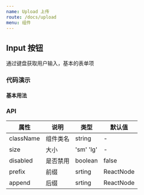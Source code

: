 ```yaml
---
name: Upload 上传
route: /docs/upload
menu: 组件
---
```




## Input 按钮

通过键盘获取用户输入，基本的表单项

### 代码演示

#### 基本用法

<ShowTools code={BasicDemoCode} title="基本用法">
  <BasicDemo />
</ShowTools>

### API

| 属性 | 说明     | 类型                                         | 默认值 |
| ---- | -------- | -------------------------------------------- | ------ |
| className | 组件类名 |   string   |   - |
| size  | 大小 | 'sm' 'lg' | - | 
| disabled | 是否禁用 |boolean | false |
| prefix | 前缀 | srting | ReactNode | - |   
| append | 后缀 | srting | ReactNode | - |  